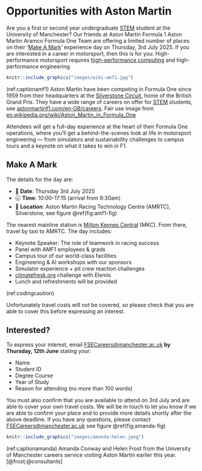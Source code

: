 # Opportunities with Aston Martin {#amf1}

Are you a first or second year undergraduate [STEM](https://en.wikipedia.org/wiki/Science,_technology,_engineering,_and_mathematics) student at the University of Manchester? Our friends at Aston Martin Formula 1 Aston Martin Aramco Formula One Team are offering a limited number of places on their ‘[Make A Mark](https://www.astonmartinf1.com/en-GB/make-a-mark)’ experience day on Thursday, 3rd July 2025. If you are interested in a career in motorsport, then this is for you. High-performance motorsport requires [high-performance computing](https://en.wikipedia.org/wiki/High-performance_computing) and high-performance engineering.

```r
knitr::include_graphics("images/wiki-amf1.jpg")
```
(ref:captionamf1) Aston Martin have been competing in Formula One since 1959 from their headquarters at the [Silverstone Circuit](https://en.wikipedia.org/wiki/Silverstone_Circuit), home of the British Grand Prix. They have a wide range of careers on offer for [STEM](https://en.wikipedia.org/wiki/Science,_technology,_engineering,_and_mathematics) students, see [astonmartinf1.com/en-GB/careers](https://www.astonmartinf1.com/en-GB/careers). Fair use image from [en.wikipedia.org/wiki/Aston_Martin_in_Formula_One](https://en.wikipedia.org/wiki/Aston_Martin_in_Formula_One)
 
Attendees will get a full-day experience at the heart of their Formula One operations, where you’ll get a behind-the-scenes look at life in motorsport engineering — from simulators and sustainability challenges to campus tours and a keynote on what it takes to win in F1.

## Make A Mark {#makeamark}

The details for the day are:
 
* 📆 **Date**: Thursday 3rd July 2025
* 🕣 **Time**: 10:00–17:15 (arrival from 9:30am)
* 📍 **Location**: Aston Martin Racing Technology Centre (AMRTC), Silverstone, see figure \@ref(fig:amf1-fig)

The nearest mainline station is [Milton Keynes Central](https://www.nationalrail.co.uk/stations/milton-keynes-central/) (MKC). From there, travel by taxi to AMRTC. The day includes:

* Keynote Speaker: The role of teamwork in racing success
* Panel with AMF1 employees & grads
* Campus tour of our world-class facilities
* Engineering & AI workshops with our sponsors
* Simulator experience + pit crew reaction challenges
* [climatefresk.org](https://climatefresk.org) challenge with Elemis
* Lunch and refreshments will be provided

::: {.rmdcaution}

(ref:codingcaution)

Unfortunately travel costs will not be covered, so please check that you are able to cover this before expressing an interest.

:::

## Interested? {#express}
 
To express your interest, email [FSECareers@manchester.ac.uk](mailto:FSECareers@manchester.ac.uk) **by Thursday, 12th June** stating your:

* Name
* Student ID
* Degree Course
* Year of Study
* Reason for attending (no more than 100 words)

You must also confirm that you are available to attend on 3rd July and are able to cover your own travel costs. We will be in touch to let you know if we are able to confirm your place and to provide more details shortly after the above deadline. If you have any questions, please contact [FSECareers@manchester.ac.uk](mailto:FSECareers@manchester.ac.uk) see figure \@ref(fig:amanda-fig)
 
```r
knitr::include_graphics("images/amanda-helen.jpeg")
```
(ref:captionamanda) Amanda Conway and Helen Frost from the University of Manchester careers service visiting Aston Martin earlier this year. [@frost;@consultants]